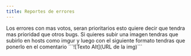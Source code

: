 ```yaml
---
title: Reportes de errores
---
```



<Callout type="warning">
  Los errores con mas votos, seran prioritarios esto quiere decir que tendra mas
  prioridad que otros bugs. Si quieres subir una imagen tendras que subirlo en
  hosts como imgur y luego con el siguiente formato tendras que ponerlo en el
  comentario ```![Texto Alt](URL de la img)```
</Callout>

<br />

<Comments category="bugs" categoryId="DIC_kwDOJDojyM4ClnEP" position="top" />
